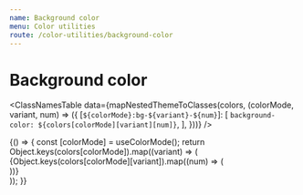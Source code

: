 ```yaml
---
name: Background color
menu: Color utilities
route: /color-utilities/background-color
---
```


# Background color


<ClassNamesTable
  data={mapNestedThemeToClasses(colors, (colorMode, variant, num) => ({
    [`${colorMode}:bg-${variant}-${num}`]: [
      `background-color: ${colors[colorMode][variant][num]}`,
    ],
  }))}
/>

<Playground>
  {() => {
    const [colorMode] = useColorMode();
    return Object.keys(colors[colorMode]).map((variant) => (
      <div key={variant} className="flex mb-4">
        {Object.keys(colors[colorMode][variant]).map((num) => (
          <div
            key={`${colorMode}-${variant}-${num}`}
            className={`${colorMode}:bg-${variant}-${num} h-16 w-16`}
          />
        ))}
      </div>
    ));
  }}
</Playground>
